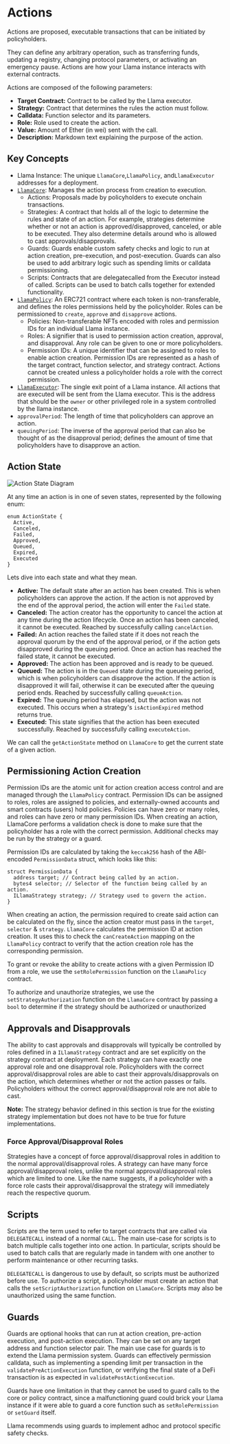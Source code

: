 # Actions

Actions are proposed, executable transactions that can be initiated by policyholders.

They can define any arbitrary operation, such as transferring funds, updating a registry, changing protocol parameters, or activating an emergency pause. Actions are how your Llama instance interacts with external contracts.

Actions are composed of the following parameters:

- **Target Contract:** Contract to be called by the Llama executor.
- **Strategy:** Contract that determines the rules the action must follow.
- **Calldata:** Function selector and its parameters.
- **Role:** Role used to create the action.
- **Value:** Amount of Ether (in wei) sent with the call.
- **Description:** Markdown text explaining the purpose of the action.

## Key Concepts

- Llama Instance: The unique `LlamaCore`,`LlamaPolicy`, and`LlamaExecutor` addresses for a deployment.
- [`LlamaCore`](https://github.com/llamaxyz/llama/blob/main/src/LlamaCore.sol): Manages the action process from creation to execution.
  - Actions: Proposals made by policyholders to execute onchain transactions.
  - Strategies: A contract that holds all of the logic to determine the rules and state of an action. For example, strategies determine whether or not an action is approved/disapproved, canceled, or able to be executed. They also determine details around who is allowed to cast approvals/disapprovals.
  - Guards: Guards enable custom safety checks and logic to run at action creation, pre-execution, and post-execution. Guards can also be used to add arbitrary logic such as spending limits or calldata permissioning.
  - Scripts: Contracts that are delegatecalled from the Executor instead of called. Scripts can be used to batch calls together for extended functionality.
- [`LlamaPolicy`](https://github.com/llamaxyz/llama/blob/main/src/LlamaPolicy.sol): An ERC721 contract where each token is non-transferable, and defines the roles permissions held by the policyholder. Roles can be permissioned to `create`, `approve` and `disapprove` actions.
  - Policies: Non-transferable NFTs encoded with roles and permission IDs for an individual Llama instance.
  - Roles: A signifier that is used to permission action creation, approval, and disapproval. Any role can be given to one or more policyholders.
  - Permission IDs: A unique identifier that can be assigned to roles to enable action creation. Permission IDs are represented as a hash of the target contract, function selector, and strategy contract. Actions cannot be created unless a policyholder holds a role with the correct permission.
- [`LlamaExecutor`](https://github.com/llamaxyz/llama/blob/main/src/LlamaExecutor.sol): The single exit point of a Llama instance. All actions that are executed will be sent from the Llama executor. This is the address that should be the `owner` or other privileged role in a system controlled by the llama instance.
- `approvalPeriod`: The length of time that policyholders can approve an action.
- `queuingPeriod`: The inverse of the approval period that can also be thought of as the disapproval period; defines the amount of time that policyholders have to disapprove an action.

## Action State

![Action State Diagram](../../diagrams/llama-action-state-machine.png)

At any time an action is in one of seven states, represented by the following enum:

```solidity
enum ActionState {
  Active,
  Canceled,
  Failed,
  Approved,
  Queued,
  Expired,
  Executed
}
```

Lets dive into each state and what they mean.

- **Active:** The default state after an action has been created. This is when policyholders can approve the action. If the action is not approved by the end of the approval period, the action will enter the `Failed` state.
- **Canceled:** The action creator has the opportunity to cancel the action at any time during the action lifecycle. Once an action has been canceled, it cannot be executed. Reached by successfully calling `cancelAction`.
- **Failed:** An action reaches the failed state if it does not reach the approval quorum by the end of the approval period, or if the action gets disapproved during the queuing period. Once an action has reached the failed state, it cannot be executed.
- **Approved:** The action has been approved and is ready to be queued.
- **Queued:** The action is in the `Queued` state during the queueing period, which is when policyholders can disapprove the action. If the action is disapproved it will fail, otherwise it can be executed after the queuing period ends. Reached by successfully calling `queueAction`.
- **Expired:** The queuing period has elapsed, but the action was not executed. This occurs when a strategy's `isActionExpired` method returns true.
- **Executed:** This state signifies that the action has been executed successfully. Reached by successfully calling `executeAction`.

We can call the `getActionState` method on `LlamaCore` to get the current state of a given action.

## Permissioning Action Creation

Permission IDs are the atomic unit for action creation access control and are managed through the `LlamaPolicy` contract.
Permission IDs can be assigned to roles, roles are assigned to policies, and externally-owned accounts and smart contracts (users) hold policies.
Policies can have zero or many roles, and roles can have zero or many permission IDs.
When creating an action, LlamaCore performs a validation check is done to make sure that the policyholder has a role with the correct permission.
Additional checks may be run by the strategy or a guard.

Permission IDs are calculated by taking the `keccak256` hash of the ABI-encoded `PermissionData` struct, which looks like this:

```solidity
struct PermissionData {
  address target; // Contract being called by an action.
  bytes4 selector; // Selector of the function being called by an action.
  ILlamaStrategy strategy; // Strategy used to govern the action.
}
```

When creating an action, the permission required to create said action can be calculated on the fly, since the action creator must pass in the `target`, `selector` & `strategy`.
`LlamaCore` calculates the permission ID at action creation.
It uses this to check the `canCreateAction` mapping on the `LlamaPolicy` contract to verify that the action creation role has the corresponding permission.

To grant or revoke the ability to create actions with a given Permission ID from a role, we use the `setRolePermission` function on the `LlamaPolicy` contract.

To authorize and unauthorize strategies, we use the `setStrategyAuthorization` function on the `LlamaCore` contract by passing a `bool` to determine if the strategy should be authorized or unauthorized

## Approvals and Disapprovals

The ability to cast approvals and disapprovals will typically be controlled by roles defined in a `ILlamaStrategy` contract and are set explicitly on the strategy contract at deployment.
Each strategy can have exactly one approval role and one disapproval role.
Policyholders with the correct approval/disapproval roles are able to cast their approvals/disapprovals on the action, which determines whether or not the action passes or fails.
Policyholders without the correct approval/disapproval role are not able to cast.

**Note:** The strategy behavior defined in this section is true for the existing strategy implementation but does not have to be true for future implementations.

### Force Approval/Disapproval Roles

Strategies have a concept of force approval/disapproval roles in addition to the normal approval/disapproval roles.
A strategy can have many force approval/disapproval roles, unlike the normal approval/disapproval roles which are limited to one.
Like the name suggests, if a policyholder with a force role casts their approval/disapproval the strategy will immediately reach the respective quorum.

## Scripts

Scripts are the term used to refer to target contracts that are called via `DELEGATECALL` instead of a normal `CALL`.
The main use-case for scripts is to batch multiple calls together into one action.
In particular, scripts should be used to batch calls that are regularly made in tandem with one another to perform maintenance or other recurring tasks.

`DELEGATECALL` is dangerous to use by default, so scripts must be authorized before use.
To authorize a script, a policyholder must create an action that calls the `setScriptAuthorization` function on `LlamaCore`.
Scripts may also be unauthorized using the same function.

## Guards

Guards are optional hooks that can run at action creation, pre-action execution, and post-action execution.
They can be set on any target address and function selector pair.
The main use case for guards is to extend the Llama permission system.
Guards can effectively permission calldata, such as implementing a spending limit per transaction in the `validatePreActionExecution` function, or verifying the final state of a DeFi transaction is as expected in `validatePostActionExecution`.

Guards have one limitation in that they cannot be used to guard calls to the core or policy contract, since a malfunctioning guard could brick your Llama instance if it were able to guard a core function such as `setRolePermission` or `setGuard` itself.

Llama recommends using guards to implement adhoc and protocol specific safety checks.
